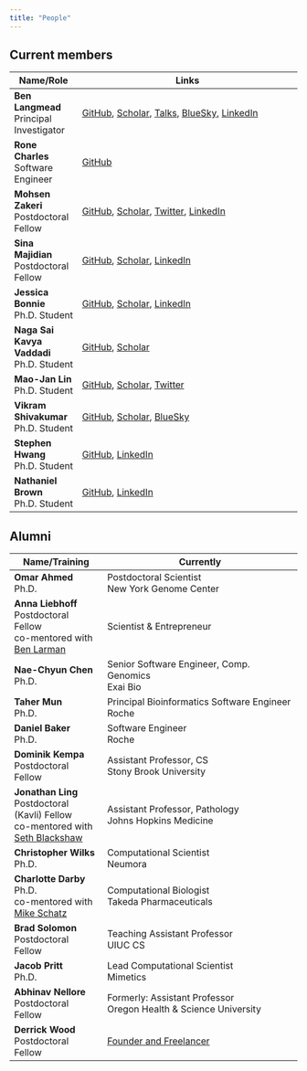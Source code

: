 ```yaml
---
title: "People"
---
```


## Current members

| Name/Role                                         | Links                                                                                                                                                                                                                                                                   |
|---------------------------------------------------|-------------------------------------------------------------------------------------------------------------------------------------------------------------------------------------------------------------------------------------------------------------------------------|
| **Ben Langmead** <br /> Principal Investigator    | [GitHub](https://github.com/BenLangmead),    [Scholar](https://scholar.google.com/citations?user=2JMaTKsAAAAJ&hl=en), [Talks](https://speakerdeck.com/benlangmead/), [BlueSky](https://bsky.app/profile/benlangmead.bsky.social), [LinkedIn](https://www.linkedin.com/in/benjaminlangmead/) |
| **Rone Charles** <br /> Software Engineer         | [GitHub](https://github.com/ch4rr0)                                                                                                                                                                                                                                     |
| **Mohsen Zakeri** <br /> Postdoctoral Fellow      | [GitHub](https://github.com/mohsenzakeri/),  [Scholar](https://scholar.google.com/citations?user=7I-mNqcAAAAJ&hl=en&oi=ao), [Twitter](https://twitter.com/MohsenZakeri1), [LinkedIn](https://www.linkedin.com/in/mohsen-zakeri-56017576/)                                |
| **Sina Majidian** <br /> Postdoctoral Fellow      | [GitHub](https://github.com/sinamajidian/),  [Scholar](https://scholar.google.com/citations?user=pgzi_1QAAAAJ&hl=en&oi=ao),                                               [LinkedIn](https://www.linkedin.com/in/sina-majidian/)                                |
| **Jessica Bonnie** <br /> Ph.D. Student           | [GitHub](https://github.com/jessicabonnie/), [Scholar](https://scholar.google.com/citations?user=mTTrb6MAAAAJ&hl=en&oi=ao), [LinkedIn](https://www.linkedin.com/in/jessicabonnie/)                                                                                      |
| **Naga Sai Kavya Vaddadi** <br /> Ph.D. Student   | [GitHub](https://github.com/kvaddad1),       [Scholar](https://scholar.google.com/citations?user=gcUPxzwAAAAJ&hl=en&oi=ao)                                                                                                                                                    |
| **Mao-Jan Lin** <br /> Ph.D. Student              | [GitHub](https://github.com/maojanlin),      [Scholar](https://scholar.google.com/citations?user=L_EVYB8AAAAJ&hl=en&oi=ao), [Twitter](https://twitter.com/MaoJanLin)                                                                                                         |
| **Vikram Shivakumar** <br /> Ph.D. Student        | [GitHub](https://github.com/vikshiv),        [Scholar](https://scholar.google.com/citations?user=LiuMoYgAAAAJ&hl=en),       [BlueSky](https://bsky.app/profile/vikramshivakumar.bsky.social)                                                                                 |
| **Stephen Hwang** <br /> Ph.D. Student            | [GitHub](https://github.com/StephenHwang),   [LinkedIn](https://www.linkedin.com/in/hwangjstephen/)                                                                                                                                                                       |
| **Nathaniel Brown** <br /> Ph.D. Student          | [GitHub](https://github.com/drnatebrown),    [LinkedIn](https://www.linkedin.com/in/nathaniel-brown-60b654171/)                                                                                                                                                            |

## Alumni

| Name/Training                                                                                                            | Currently                                                     |
|-----------------------|------------------------------------------------|
| **Omar Ahmed** <br /> Ph.D. | Postdoctoral Scientist <br /> New York Genome Center |
| **Anna Liebhoff** <br /> Postdoctoral Fellow <br /> co-mentored with [Ben Larman](https://labs.pathology.jhu.edu/larman/) | Scientist & Entrepreneur |
| **Nae-Chyun Chen** <br /> Ph.D. | Senior Software Engineer, Comp. Genomics <br /> Exai Bio |
| **Taher Mun** <br /> Ph.D.      | Principal Bioinformatics Software Engineer <br /> Roche  |
| **Daniel Baker** <br /> Ph.D.   | Software Engineer <br /> Roche              |
| **Dominik Kempa** <br /> Postdoctoral Fellow                                                                             | Assistant Professor, CS <br /> Stony Brook University         |
| **Jonathan Ling** <br /> Postdoctoral (Kavli) Fellow <br /> co-mentored with [Seth Blackshaw](https://blackshawlab.com/) | Assistant Professor, Pathology <br /> Johns Hopkins Medicine  |
| **Christopher Wilks** <br /> Ph.D.                                                                                       | Computational Scientist <br /> Neumora                        |
| **Charlotte Darby** <br /> Ph.D. <br /> co-mentored with [Mike Schatz](https://schatz-lab.org/)                          | Computational Biologist <br /> Takeda Pharmaceuticals         |
| **Brad Solomon** <br /> Postdoctoral Fellow                                                                              | Teaching Assistant Professor <br /> UIUC CS                   |
| **Jacob Pritt** <br /> Ph.D.                                                                                             | Lead Computational Scientist <br /> Mimetics            |
| **Abhinav Nellore** <br /> Postdoctoral Fellow                                                                           | Formerly: Assistant Professor <br /> Oregon Health & Science University |
| **Derrick Wood** <br /> Postdoctoral Fellow                                                                              | [Founder and Freelancer](https://www.linkedin.com/in/derrick-wood-phd/)                |